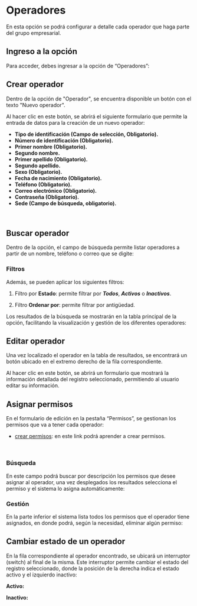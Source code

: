 
# Operadores

En esta opción se podrá configurar a detalle cada operador que haga parte del grupo empresarial.

## Ingreso a la opción

Para acceder, debes ingresar a la opción de “Operadores”:
<br />
<div className="contenedor-imagenes">
  <ImageZoom
    src="/opcionOperadores.webp"
    alt="Opción operadores"
    width={800}
    height={300}
  />
</div>

## Crear operador   

Dentro de la opción de "Operador", se encuentra disponible un botón con el texto "Nuevo operador". 
<br />
<div className="contenedor-imagenes">
  <ImageZoom
    src="/nuevoOperador.webp"
    alt="Nuevo operador"
    width={800}
    height={300}
  />
</div>

Al hacer clic en este botón, se abrirá el siguiente formulario que permite la entrada de datos para la creación de un nuevo operador:

- **Tipo de identificación (Campo de selección, Obligatorio).**
- **Número de identificación (Obligatorio).**
- **Primer nombre (Obligatorio).**
- **Segundo nombre.**
- **Primer apellido (Obligatorio).**
- **Segundo apellido.**
- **Sexo (Obligatorio).**
- **Fecha de nacimiento (Obligatorio).**
- **Teléfono (Obligatorio).**
- **Correo electrónico (Obligatorio).**
- **Contraseña (Obligatorio).**
- **Sede (Campo de búsqueda, obligatorio).**

<br />
<div className="contenedor-imagenes">
  <ImageZoom
    src="/formularioOperador.webp"
    alt="Formulario operador"
    width={600}
    height={300}
  />
</div>

## Buscar operador

Dentro de la opción, el campo de búsqueda permite listar operadores  a partir de un nombre, teléfono o correo que se digite:
<br />
<div className="contenedor-imagenes">
  <ImageZoom
    src="/buscarOperador.webp"
    alt="Buscar operador"
    width={800}
    height={300}
  />
</div>

### Filtros
Además, se pueden aplicar los siguientes filtros:

1. Filtro por **Estado**: permite filtrar por ***Todos***, ***Activos*** o ***Inactivos***.

<div className="contenedor-imagenes">
  <ImageZoom
    src="/filtrarOperadorEstado.webp"
    alt="Filtrar operador por estado"
    width={800}
    height={300}
  />
</div>

2. Filtro **Ordenar por**: permite filtrar por antigüedad.

<div className="contenedor-imagenes">
  <ImageZoom
    src="/ordenarPorAntiguedad.webp"
    alt="Filtrar operador por orden de antigüedad"
    width={800}
    height={300}
  />
</div>

Los resultados de la búsqueda se mostrarán en la tabla principal de la opción, facilitando la visualización y gestión de los diferentes operadores:
<br />
<div className="contenedor-imagenes">
  <ImageZoom
    src="/resultadoBusquedaOperador.webp"
    alt="Resultado de las búsquedas"
    width={800}
    height={300}
  />
</div>

## Editar operador

Una vez localizado el operador en la tabla de resultados, se encontrará un botón ubicado en el extremo derecho de la fila correspondiente.
<br />
<div className="contenedor-imagenes">
  <ImageZoom
    src="/editarOperador.webp"
    alt="Botón para editar la información de los operadores"
    width={800}
    height={300}
  />
</div>

Al hacer clic en este botón, se abrirá un formulario que mostrará la información detallada del registro seleccionado, permitiendo al usuario editar su información.
<br />
<div className="contenedor-imagenes">
  <ImageZoom
    src="/formularioEditarOperador.webp"
    alt="Formulario editar la información de los operadores"
    width={800}
    height={300}
  />
</div>

## Asignar permisos 

En el formulario de edición en la pestaña “Permisos”, se gestionan los permisos que va a tener cada operador:

* [crear permisos](/moduloAdministrador/seguridad/permisos): en este link podrá aprender a crear permisos.

<br />
<div className="contenedor-imagenes">
  <ImageZoom
    src="/buscarPermisos.webp"
    alt="Buscar permisos por descripción"
    width={500}
    height={300}
  />
</div>

### Búsqueda
En este campo podrá buscar por descripción los permisos que desee asignar al operador, una vez desplegados los resultados selecciona el permiso y el sistema lo asigna automáticamente:
<br />
<div className="contenedor-imagenes">
  <ImageZoom
    src="/seleccionPermisos.webp"
    alt="Selección de permisos que va a tener el operador"
    width={500}
    height={300}
  />
</div>

### Gestión
En la parte inferior el sistema lista todos los permisos que el operador tiene asignados, en donde podrá, según la necesidad, eliminar algún permiso:
<br />
<div className="contenedor-imagenes">
  <ImageZoom
    src="/eliminarPermiso.webp"
    alt="Eliminar permisos del operador"
    width={500}
    height={300}
  />
</div>

## Cambiar estado de un operador

En la fila correspondiente al operador encontrado, se ubicará un interruptor (switch) al final de la misma. Este interruptor permite cambiar el estado del registro seleccionado, donde la posición de la derecha indica el estado activo y el izquierdo inactivo:

**Activo:**
<br />
<div className="contenedor-imagenes">
  <ImageZoom
    src="/operadorActivo.webp"
    alt="Interruptor de operador activo"
    width={800}
    height={300}
  />
</div>

**Inactivo:**
<br />
<div className="contenedor-imagenes">
  <ImageZoom
    src="/operadorInactivo.webp"
    alt="Interruptor de operador inactivo"
    width={800}
    height={300}
  />
</div>
